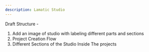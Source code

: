 ```yaml
---
description: Lamatic Studio
---
```


Draft Structure -
1. Add an image of studio with labeling different parts and sections
2. Project Creation Flow
3. Different Sections of the Studio Inside The projects